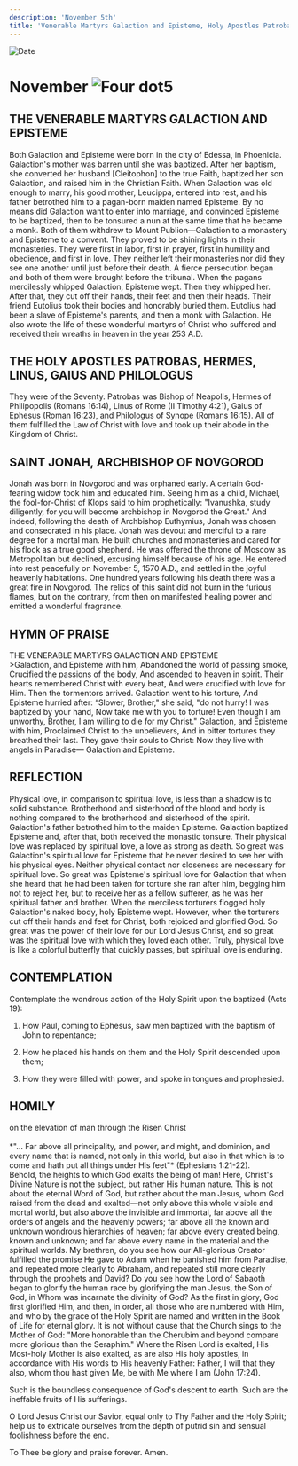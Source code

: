```yaml
---
description: 'November 5th'
title: 'Venerable Martyrs Galaction and Episteme, Holy Apostles Patrobas, Hermes, Gaius, and Philologus, St. John, Archbishop of Novgorod'
---
```


<CustomPaginator />
<RunningHead />

<Image src="/title-imprint.png" height={68} width={50} alt="Date" className="title-imprint"/>

# <div id="date">November <Image className="four-dot" src="/four-dot.png" height={15} width={15} alt="Four dot" />5</div>

## THE VENERABLE MARTYRS GALACTION AND EPISTEME

Both Galaction and Episteme were born in the city of Edessa, in Phoenicia. Galaction's mother was barren until she was baptized. After her baptism, she converted her husband [Cleitophon] to the true Faith, baptized her son Galaction, and raised him in the Christian Faith. When Galaction was old enough to marry, his good mother, Leucippa, entered into rest, and his father betrothed him to a pagan-born maiden named Episteme. By no means did Galaction want to enter into marriage, and convinced Episteme to be baptized, then to be tonsured a nun at the same time that he became a monk. Both of them withdrew to Mount Publion—Galaction to a monastery and Episteme to a convent. They proved to be shining lights in their monasteries. They were first in labor, first in prayer, first in humility and obedience, and first in love. They neither left their monasteries nor did they see one another until just before their death. A fierce persecution began and both of them were brought before the tribunal. When the pagans mercilessly whipped Galaction, Episteme wept. Then they whipped her. After that, they cut off their hands, their feet and then their heads. Their friend Eutolius took their bodies and honorably buried them. Eutolius had been a slave of Episteme's parents, and then a monk with Galaction. He also wrote the life of these wonderful martyrs of Christ who suffered and received their wreaths in heaven in the year 253 A.D.

## THE HOLY APOSTLES PATROBAS, HERMES, LINUS, GAIUS AND PHILOLOGUS

They were of the Seventy. Patrobas was Bishop of Neapolis, Hermes of Philipopolis (Romans 16:14), Linus of Rome (II Timothy 4:21), Gaius of Ephesus (Roman 16:23), and Philologus of Synope (Romans 16:15). All of them fulfilled the Law of Christ with love and took up their abode in the Kingdom of Christ.

## SAINT JONAH, ARCHBISHOP OF NOVGOROD

Jonah was born in Novgorod and was orphaned early. A certain God-fearing widow took him and educated him. Seeing him as a child, Michael, the fool-for-Christ of Klops said to him prophetically: "Ivanushka, study diligently, for you will become archbishop in Novgorod the Great." And indeed, following the death of Archbishop Euthymius, Jonah was chosen and consecrated in his place. Jonah was devout and merciful to a rare degree for a mortal man. He built churches and monasteries and cared for his flock as a true good shepherd. He was offered the throne of Moscow as Metropolitan but declined, excusing himself because of his age. He entered into rest peacefully on November 5, 1570 A.D., and settled in the joyful heavenly habitations. One hundred years following his death there was a great fire in Novgorod. The relics of this saint did not burn in the furious flames, but on the contrary, from then on manifested healing power and emitted a wonderful fragrance.


## HYMN OF PRAISE
<div style={{textAlign:'center', color:'crimson', fontWeight:'bold'}}>
THE  VENERABLE MARTYRS GALACTION AND EPISTEME
</div>
>Galaction, and Episteme with him,  
Abandoned the world of passing smoke,  
Crucified the passions of the body,  
And ascended to heaven in spirit.  
Their hearts remembered Christ with every beat,  
 And were crucified with love for Him.  
Then the tormentors arrived.  
Galaction went to his torture,  
And Episteme hurried after:  
“Slower, Brother," she said, "do not hurry!  
I was baptized by your hand,  
Now take me with you to torture!  
Even though I am unworthy, Brother,  
I am willing to die for my Christ."  
Galaction, and Episteme with him,  
Proclaimed Christ to the unbelievers,  
And in bitter tortures they breathed their last.  
They gave their souls to Christ:  
Now they live with angels in Paradise—  
Galaction and Episteme.  


## REFLECTION

Physical love, in comparison to spiritual love, is less than a shadow is to solid substance. Brotherhood and sisterhood of the blood and body is nothing compared to the brotherhood and sisterhood of the spirit. Galaction's father betrothed him to the maiden Episteme. Galaction baptized Episteme and, after that, both received the monastic tonsure. Their physical love was replaced by spiritual love, a love as strong as death. So great was Galaction's spiritual love for Episteme that he never desired to see her with his physical eyes. Neither physical contact nor closeness are necessary for spiritual love. So great was Episteme's spiritual love for Galaction that when she heard that he had been taken for torture she ran after him, begging him not to reject her, but to receive her as a fellow sufferer, as he was her spiritual father and brother. When the merciless torturers flogged holy Galaction's naked body, holy Episteme wept. However, when the torturers cut off their hands and feet for Christ, both rejoiced and glorified God. So great was the power of their love for our Lord Jesus Christ, and so great was the spiritual love with which they loved each other. Truly, physical love is like a colorful butterfly that quickly passes, but spiritual love is enduring.


## CONTEMPLATION

Contemplate the wondrous action of the Holy Spirit upon the baptized (Acts 19):

1. How Paul, coming to Ephesus, saw men baptized with the baptism of John to repentance;

2. How he placed his hands on them and the Holy Spirit descended upon them;

3. How they were filled with power, and spoke in tongues and prophesied.


## HOMILY
<div style={{textAlign:'center', color:'crimson', fontWeight:'bold'}}>
on the elevation of man through the Risen Christ
</div>
<br />
<div style={{textAlign:'right'}}>
*"… Far above all principality, and power, and might, and dominion, and every name that is named, not only in this world, but also in that which is to come and hath put all things under His feet"* (Ephesians 1:21-22).
</div>
Behold, the heights to which God exalts the being of man! Here, Christ's Divine Nature is not the subject, but rather His human nature. This is not about the eternal Word of God, but rather about the man Jesus, whom God raised from the dead and exalted—not only above this whole visible and mortal world, but also above the invisible and immortal, far above all the orders of angels and the heavenly powers; far above all the known and unknown wondrous hierarchies of heaven; far above every created being, known and unknown; and far above every name in the material and the spiritual worlds. My brethren, do you see how our All-glorious Creator fulfilled the promise He gave to Adam when he banished him from Paradise, and repeated more clearly to Abraham, and repeated still more clearly through the prophets and David? Do you see how the Lord of Sabaoth began to glorify the human race by glorifying the man Jesus, the Son of God, in Whom was incarnate the divinity of God? As the first in glory, God first glorified Him, and then, in order, all those who are numbered with Him, and who by the grace of the Holy Spirit are named and written in the Book of Life for eternal glory. It is not without cause that the Church sings to the Mother of God: "More honorable than the Cherubim and beyond compare more glorious than the Seraphim." Where the Risen Lord is exalted, His Most-holy Mother is also exalted, as are also His holy apostles, in accordance with His words to His heavenly Father: Father, I will that they also, whom thou hast given Me, be with Me where I am (John 17:24).

Such is the boundless consequence of God's descent to earth. Such are the ineffable fruits of His sufferings.

O Lord Jesus Christ our Savior, equal only to Thy Father and the Holy Spirit; help us to extricate ourselves from the depth of putrid sin and sensual foolishness before the end.

To Thee be glory and praise forever. Amen.